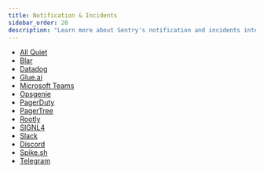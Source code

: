 ```yaml
---
title: Notification & Incidents
sidebar_order: 20
description: "Learn more about Sentry's notification and incidents integrations."
---
```


- [All Quiet](https://docs.allquiet.app/integrations/inbound/sentry)
- [Blar](/organization/integrations/notification-incidents/blar/)
- [Datadog](https://docs.datadoghq.com/integrations/sentry/)
- [Glue.ai](/organization/integrations/notification-incidents/glueai/)
- [Microsoft Teams](/organization/integrations/notification-incidents/msteams/)
- [Opsgenie](/organization/integrations/notification-incidents/opsgenie/)
- [PagerDuty](/organization/integrations/notification-incidents/pagerduty/)
- [PagerTree](/organization/integrations/notification-incidents/pagertree/)
- [Rootly](/organization/integrations/notification-incidents/rootly/)
- [SIGNL4](/organization/integrations/notification-incidents/signl4/)
- [Slack](/organization/integrations/notification-incidents/slack/)
- [Discord](/organization/integrations/notification-incidents/discord/)
- [Spike.sh](/organization/integrations/notification-incidents/spikesh/)
- [Telegram](/organization/integrations/notification-incidents/telegram-alerts-bot/)
